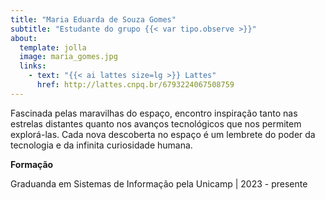 ```yaml
---
title: "Maria Eduarda de Souza Gomes"
subtitle: "Estudante do grupo {{< var tipo.observe >}}"
about:
  template: jolla
  image: maria_gomes.jpg
  links:
    - text: "{{< ai lattes size=lg >}} Lattes"
      href: http://lattes.cnpq.br/6793224067508759
---
```


Fascinada pelas maravilhas do espaço, encontro inspiração tanto nas estrelas distantes quanto nos avanços tecnológicos que nos permitem explorá-las. Cada nova descoberta no espaço é um lembrete do poder da tecnologia e da infinita curiosidade humana.

**Formação**

Graduanda em Sistemas de Informação pela Unicamp | 2023 - presente